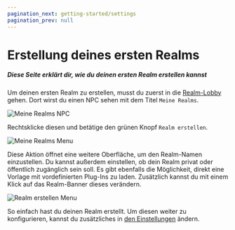 ```yaml
---
pagination_next: getting-started/settings
pagination_prev: null
---
```


# Erstellung deines ersten Realms

##### Diese Seite erklärt dir, wie du deinen ersten Realm erstellen kannst

Um deinen ersten Realm zu erstellen, musst du zuerst in die [Realm-Lobby](./realm-lobby) gehen. Dort wirst du einen NPC sehen mit dem Titel `Meine Realms`.

![Meine Realms NPC](../../../../../static/img/de/getting-started/npc.webp)

Rechtsklicke diesen und betätige den grünen Knopf `Realm erstellen`.

![Meine Realms Menu](../../../../../static/img/de/getting-started/create.webp)

Diese Aktion öffnet eine weitere Oberfläche, um den Realm-Namen einzustellen. Du kannst außerdem einstellen, ob dein Realm privat oder öffentlich zugänglich sein soll. Es gibt ebenfalls die Möglichkeit, direkt eine Vorlage mit vordefinierten Plug-Ins zu laden. Zusätzlich kannst du mit einem Klick auf das Realm-Banner dieses verändern.

![Realm erstellen Menu](../../../../../static/img/de/getting-started/create-gui.webp)

So einfach hast du deinen Realm erstellt. Um diesen weiter zu konfigurieren, kannst du zusätzliches in [den Einstellungen](./settings) ändern.
